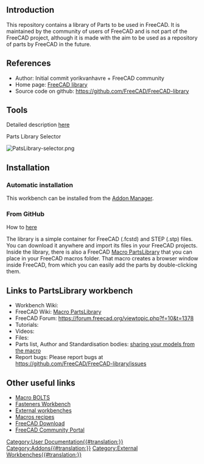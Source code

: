 <languages/>
<translate>

==Introduction== <!--T:1-->

</translate>
{{TOCright}}
<translate>

<!--T:2-->
This repository contains a library of Parts to be used in FreeCAD. It is maintained by the community of users of FreeCAD and is not part of the FreeCAD project, although it is made with the aim to be used as a repository of parts by FreeCAD in the future.

==References== <!--T:3-->

<!--T:4-->
* Author: Initial commit yorikvanhavre + FreeCAD community
* Home page: [https://github.com/FreeCAD/FreeCAD-library FreeCAD library]
* Source code on github: https://github.com/FreeCAD/FreeCAD-library

==Tools== <!--T:5-->

<!--T:6-->
Detailed description [https://github.com/FreeCAD/FreeCAD-library?tab=readme-ov-file#usage here]

<!--T:7-->
Parts Library Selector

</translate>
[[Image:PatsLibrary-selector.png]]
<translate>
==Installation== <!--T:8-->

===Automatic installation=== <!--T:9-->

<!--T:17-->
This workbench can be installed from the [[Std_AddonMgr|Addon Manager]].

===From GitHub=== <!--T:10-->

<!--T:11-->
How to [https://github.com/FreeCAD/FreeCAD-library here]

<!--T:12-->
The library is a simple container for FreeCAD (.fcstd) and STEP (.stp) files. You can download it anywhere and import its files in your FreeCAD projects. Inside the library, there is also a FreeCAD [[Macro_PartsLibrary|Macro PartsLibrary]] that you can place in your FreeCAD macros folder. That macro creates a browser window inside FreeCAD, from which you can easily add the parts by double-clicking them.

==Links to PartsLibrary workbench== <!--T:13-->

<!--T:14-->
* Workbench Wiki: 
* FreeCAD Wiki: [[Macro_PartsLibrary|Macro PartsLibrary]]
* FreeCAD Forum: https://forum.freecad.org/viewtopic.php?f=10&t=1378
* Tutorials:
* Videos:  
* Files: 
* Parts list, Author and Standardisation bodies: [https://github.com/FreeCAD/FreeCAD-library#sharing-your-models-from-the-macro sharing your models from the macro]
* Report bugs: Please report bugs at https://github.com/FreeCAD/FreeCAD-library/issues

==Other useful links== <!--T:15-->

<!--T:16-->
* [[Macro_BOLTS|Macro BOLTS]]
* [[Fasteners_Workbench|Fasteners Workbench]]
* [[External_workbenches|External workbenches]]
* [[Macros_recipes|Macros recipes]]
* [[Download|FreeCAD Download]]
* [[FreeCAD_Community_Portal|FreeCAD Community Portal]]


</translate>
[[Category:User Documentation{{#translation:}}]]
[[Category:Addons{{#translation:}}]]
[[Category:External Workbenches{{#translation:}}]]